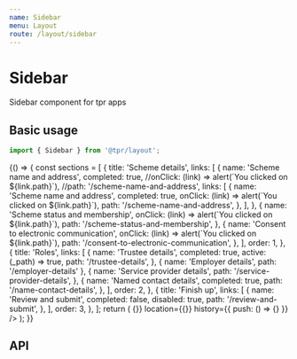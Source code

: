 ```yaml
---
name: Sidebar
menu: Layout
route: /layout/sidebar
---
```



# Sidebar

Sidebar component for tpr apps

## Basic usage

```js
import { Sidebar } from '@tpr/layout';
```

<Playground>
	{() => {
		const sections = [
			{
				title: 'Scheme details',
				links: [
					{
						name: 'Scheme name and address',
						completed: true,
						//onClick: (link) => alert(`You clicked on ${link.path}`),
						//path: '/scheme-name-and-address',
						links: [
							{
								name: 'Scheme name and address',
								completed: true,
								onClick: (link) => alert(`You clicked on ${link.path}`),
								path: '/scheme-name-and-address',
							},
						],
					},
					{
						name: 'Scheme status and membership',
						onClick: (link) => alert(`You clicked on ${link.path}`),
						path: '/scheme-status-and-membership',
					},
					{
						name: 'Consent to electronic communication',
						onClick: (link) => alert(`You clicked on ${link.path}`),
						path: '/consent-to-electronic-communication',
					},
				],
				order: 1,
			},
			{
				title: 'Roles',
				links: [
					{
						name: 'Trustee details',
						completed: true,
						active: (_path) => true,
						path: '/trustee-details',
					},
					{ name: 'Employer details', path: '/employer-details' },
					{
						name: 'Service provider details',
						path: '/service-provider-details',
					},
					{
						name: 'Named contact details',
						completed: true,
						path: '/name-contact-details',
					},
				],
				order: 2,
			},
			{
				title: 'Finish up',
				links: [
					{
						name: 'Review and submit',
						completed: false,
						disabled: true,
						path: '/review-and-submit',
					},
				],
				order: 3,
			},
		];
		return (
			<Sidebar
				title="Scheme return home"
				sections={sections}
				maintenanceMode={false}
				matchPath={() => {}}
				location={{}}
				history={{ push: () => {} }}
			/>
		);
	}}
</Playground>

## API

<Props of={Sidebar} />
